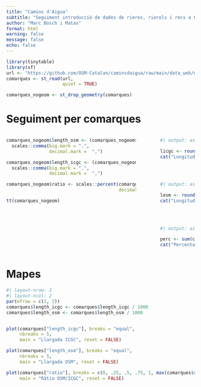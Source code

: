 ```yaml
---
title: "Camins d'Aigua"
subtitle: "Seguiment introducció de dades de rieres, rierols i recs a OSM Catalunya"
author: "Marc Bosch i Matas"
format: html
warning: false
message: false
echo: false
---
```


```r
library(tinytable)
library(sf)
url <- "https://github.com/OSM-Catalan/caminsdaigua/raw/main/data_web/data_quarto.gpkg"
comarques <- st_read(url,
                     quiet = TRUE)
```



```r


comarques_nogeom <- st_drop_geometry(comarques)


```


# Seguiment per comarques


:::: {.columns}

::: {.column width="75%"}


```r


comarques_nogeom$length_osm <- (comarques_nogeom$length_osm / 1000) |>
  scales::comma(big.mark = ".",
                decimal.mark =  ",")

comarques_nogeom$length_icgc <- (comarques_nogeom$length_icgc / 1000) |>
  scales::comma(big.mark = ".",
                decimal.mark =  ",")

comarques_nogeom$ratio <- scales::percent(comarques_nogeom$ratio,
                                          decimal.mark = ",", accuracy = .01)

tt(comarques_nogeom)
```

:::

::: {.column width="5%"}
<!-- empty column to create gap -->
:::

::: {.column width="20%"}
```r
#| output: asis

licgc <- round(sum(comarques$length_icgc) / 1000, 2)
cat("Longitud cursos d'aigua ICGC: ", paste(scales::comma(licgc,
                                                          big.mark = ".",
                                                          decimal.mark =  ","),
                                            " km"))
```
```r
#| output: asis

losm <- round(sum(comarques$length_osm) / 1000, 2)
cat("Longitud cursos d'aigua OSM: ", paste(scales::comma(losm,
                                                         big.mark = ".",
                                                         decimal.mark =  ","),
                                           " km"))
```
```r
#| output: asis

perc <- sum(comarques$length_osm) / sum(comarques$length_icgc)
cat("Percentatge de cursos d'aigua a OSM: ", scales::percent(perc, .01))
```

:::

::::



# Mapes

```r
#| layout-nrow: 2
#| layout-ncol: 2
par(mfrow = c(2, 2))
comarques$length_icgc <- comarques$length_icgc / 1000
comarques$length_osm <- comarques$length_osm / 1000


plot(comarques["length_icgc"], breaks = "equal",
     nbreaks = 5,
     main = "Llargada ICGC", reset = FALSE)

plot(comarques["length_osm"], breaks = "equal",
     nbreaks = 5,
     main = "Llargada OSM", reset = FALSE)

plot(comarques["ratio"], breaks = c(0, .25, .5, .75, 1, max(comarques$ratio)),
     main = "Ràtio OSM/ICGC", reset = FALSE)
```